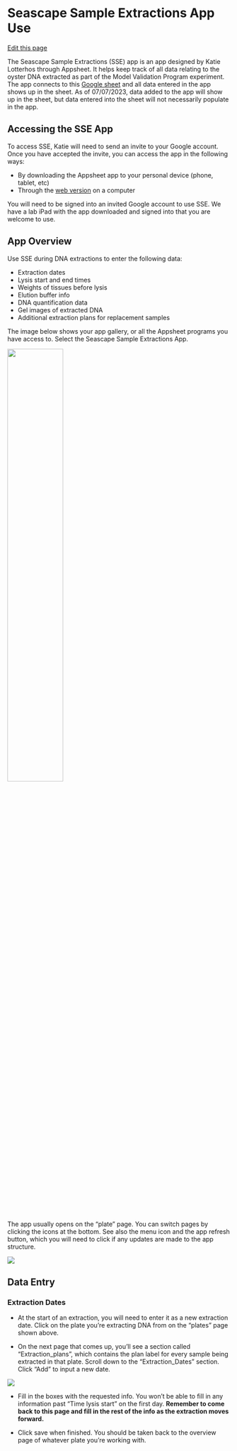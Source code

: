 # Seascape Sample Extractions App Use

[Edit this page](https://github.com/DrK-Lo/lotterhoslabprotocols/edit/main/molecprot_SSEapp.qmd)

The Seascape Sample Extractions (SSE) app is an app designed by Katie Lotterhos through Appsheet. It helps keep track of all data relating to the oyster DNA extracted as part of the Model Validation Program experiment. The app connects to this [Google sheet](https://docs.google.com/spreadsheets/d/1nLMK4ucERX90T4lV7ivLZ0HEBaGvwawnA3XHPsKt9Uk/edit) and all data entered in the app shows up in the sheet. As of 07/07/2023, data added to the app will show up in the sheet, but data entered into the sheet will not necessarily populate in the app.

## Accessing the SSE App

To access SSE, Katie will need to send an invite to your Google account. Once you have accepted the invite, you can access the app in the following ways:

- By downloading the Appsheet app to your personal device (phone, tablet, etc)
- Through the [web version](https://www.appsheet.com/start/f58f8dbb-1d41-4d2d-a917-dfe554b1144f#appName=SeascapeSamplesExtractions-6377443&group=%5B%7B%22Column%22%3A%22Date_SentSequencing%22%2C%22Order%22%3A%22Ascending%22%7D%5D&page=deck&sort=%5B%5D&table=1_Plate&view=plate) on a computer

You will need to be signed into an invited Google account to use SSE. We have a lab iPad with the app downloaded and signed into that you are welcome to use.

## App Overview

Use SSE during DNA extractions to enter the following data:

- Extraction dates
- Lysis start and end times
- Weights of tissues before lysis
- Elution buffer info
- DNA quantification data
- Gel images of extracted DNA
- Additional extraction plans for replacement samples

The image below shows your app gallery, or all the Appsheet programs you have access to. Select the Seascape Sample Extractions App.

![](img/7DF9D307-C481-4E69-8B0A-0008DDF1FF81.png){height=50%}

The app usually opens on the "plate" page. You can switch pages by clicking the icons at the bottom. See also the menu icon and the app refresh button, which you will need to click if any updates are made to the app structure. 

![](img/7DA7A498-2BA4-4888-B504-0C7E98CD41AA_1_201_a.jpeg)

## Data Entry

### Extraction Dates

- At the start of an extraction, you will need to enter it as a new extraction date. Click on the plate you're extracting DNA from on the "plates" page shown above. 

- On the next page that comes up, you'll see a section called "Extraction_plans", which contains the plan label for every sample being extracted in that plate. Scroll down to the "Extraction_Dates" section. Click "Add" to input a new date.

![](img/89F7BFA6-77B0-4732-B85C-8B61CA4EF7C6.png)

- Fill in the boxes with the requested info. You won't be able to fill in any information past "Time lysis start" on the first day. **Remember to come back to this page and fill in the rest of the info as the extraction moves forward.**

- Click save when finished. You should be taken back to the overview page of whatever plate you're working with.
